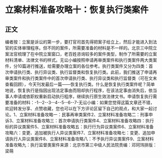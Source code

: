 # 立案材料准备攻略十：恢复执行类案件
## 正文
编者按：立案是诉讼的第一步，要打官司首先得把案子给立上，然后才能进入到法官的实体审理程序。但不同的案件，所需要准备的材料是不一样的。北京三中院立案法官梳理了在中院立案窗口，老百姓咨询较多的案件类型，制作了所需要的立案材料清单、法律文书的样式。无讼小编按照申请再审类案件和执行类案件两大类案件，分10篇进行推送，给需要办理立案的各位参考。执行类案件又分为四类：首次申请执行类、执行异议类、执行监督类和恢复执行类。此前，我们推送了申请再审类案件和执行类案件中的首次申请执行类、执行异议类和执行监督类（可在文末查看回顾），今天刊发最后一篇——恢复执行类。什么是恢复执行类案件呢？简单地说，恢复执行是指因出现法定事由而阻却执行程序，在该法定事由消失后，依当事人申请或依职权重新启动执行程序，继续执行原生效法律文书。申请恢复执行需要准备的材料：-1--2--3--4--5--6--7-无讼小编：如果您觉得这篇文章还不错，欢迎转发分享、点赞收藏，您也可以在下方评论区留下自己的观点，和大家一起讨论。1、立案材料准备攻略一：民事再审类案件2、立案材料准备攻略二：刑事申诉3、立案材料准备攻略三：首次申请执行类案件4、立案材料准备攻略四：执行标的异议类案件5、立案材料准备攻略五：执行行为异议类案件6、立案材料准备攻略六：变更、追加被执行人异议类案件7、立案材料准备攻略七：变更、追加申请执行人异议类案件8、立案材料准备攻略八：不予执行异议类案件9、立案材料准备攻略九：执行监督类案件来源：北京市第三中级人民法院责编：邓珂玮排版：梁萌